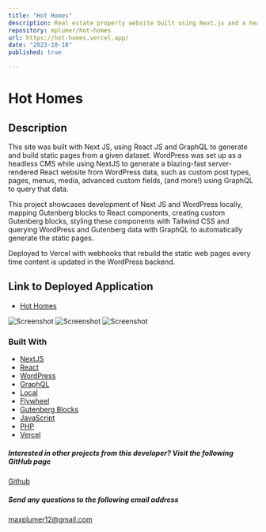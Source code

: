 ```yaml
---
title: "Hot Homes"
description: Real estate property website built using Next.js and a headless Wordpress Backend.
repository: mplumer/hot-homes
url: https://hot-homes.vercel.app/
date: "2023-10-10"
published: true

---
```

# Hot Homes

## Description

This site was built with Next JS, using React JS and GraphQL to generate and build static pages from a given dataset. 
WordPress was set up as a headless CMS while using NextJS to generate a blazing-fast 
server-rendered React website from WordPress data, such as custom post types, pages, menus, media, advanced custom fields, 
(and more!) using GraphQL to query that data. 

This project showcases development of Next JS and WordPress locally, mapping Gutenberg blocks to React components, creating custom Gutenberg blocks, 
styling these components with Tailwind CSS and querying WordPress and Gutenberg data with GraphQL to automatically 
generate the static pages.

Deployed to Vercel with webhooks that rebuild the static web pages every time content is updated in the WordPress backend.

## Link to Deployed Application

* [Hot Homes](https://hot-homes.vercel.app/)

![Screenshot](https://max-portfolio-project-assets.s3.amazonaws.com/hot-homes/Screen+Shot+2023-10-10+at+7.46.13+PM.png)
![Screenshot](https://max-portfolio-project-assets.s3.amazonaws.com/hot-homes/Screen+Shot+2023-10-10+at+7.47.24+PM.png)
![Screenshot](https://max-portfolio-project-assets.s3.amazonaws.com/hot-homes/Screen+Shot+2023-10-10+at+7.48.16+PM.png)

### Built With

- [NextJS](https://nextjs.org/)
- [React](https://reactjs.org/)
- [WordPress](https://wordpress.org/)
- [GraphQL](https://graphql.org/)
- [Local](https://localwp.com/)
- [Flywheel](https://getflywheel.com/)
- [Gutenberg Blocks](https://wordpress.org/gutenberg/)
- [JavaScript](https://www.javascript.com/)
- [PHP](https://www.php.net/)
- [Vercel](https://vercel.com/)


##### Interested in other projects from this developer? Visit the following GitHub page

[Github](https://github.com/mplumer)

##### Send any questions to the following email address

maxplumer12@gmail.com